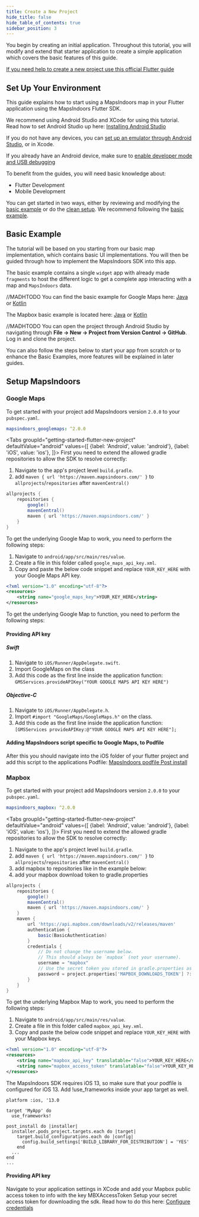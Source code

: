 ```yaml
---
title: Create a New Project
hide_title: false
hide_table_of_contents: true
sidebar_position: 3
---
```



You begin by creating an initial application. Throughout this tutorial, you will modify and extend that starter application to create a simple application which covers the basic features of this guide.

[If you need help to create a new project use this official Flutter guide](https://docs.flutter.dev/get-started/test-drive?tab=terminal)

## Set Up Your Environment

This guide explains how to start using a MapsIndoors map in your Flutter application using the MapsIndoors Flutter SDK.

We recommend using Android Studio and XCode for using this tutorial. Read how to set Android Studio up here: [Installing Android Studio](https://developer.android.com/studio/install)

If you do not have any devices, you can [set up an emulator through Android Studio](https://developer.android.com/studio/run/emulator), or in Xcode.

If you already have an Android device, make sure to [enable developer mode and USB debugging](https://developer.android.com/studio/debug/dev-options#enable)

To benefit from the guides, you will need basic knowledge about:

* Flutter Development
* Mobile Development

You can get started in two ways, either by reviewing and modifying the [basic example](#basic-example) or do the [clean setup](#setup-mapsindoors). We recommend following the [basic example](#basic-example).

## Basic Example

The tutorial will be based on you starting from our basic map implementation, which contains basic UI implementations. You will then be guided through how to implement the MapsIndoors SDK into this app.

The basic example contains a single `widget` app with already made `fragments` to host the different logic to get a complete app interacting with a map and `MapsIndoors` data.

//MADHTODO You can find the basic example for Google Maps here: [Java](https://github.com/MapsPeople/MapsIndoors-Android-Examples/tree/main/Google_Maps/mapsindoorsgettingstartedbasicjava) or [Kotlin](https://github.com/MapsPeople/MapsIndoors-Android-Examples/tree/main/Google_Maps/mapsindoorsgettingstartedbasickotlin)

The Mapbox basic example is located here:  [Java](https://github.com/MapsPeople/MapsIndoors-Android-Examples/tree/main/MapBox/mapsindoorsgettingstartedbasicjava) or [Kotlin](https://github.com/MapsPeople/MapsIndoors-Android-Examples/tree/main/MapBox/mapsindoorsgettingstartedbasickotlin)

//MADHTODO You can open the project through Android Studio by navigating through **File -> New -> Project from Version Control -> GitHub**. Log in and clone the project.

You can also follow the steps below to start your app from scratch or to enhance the Basic Examples, more features will be explained in later guides.

## Setup MapsIndoors

### Google Maps

To get started with your project add MapsIndoors version `2.0.0` to your `pubspec.yaml`.

```yaml
mapsindoors_googlemaps: ^2.0.0
```

<Tabs groupId="getting-started-flutter-new-project"
    defaultValue="android"
    values={[
        {label: 'Android', value: 'android'},
        {label: 'iOS', value: 'ios'},
    ]}>
<TabItem value="android">
First you need to extend the allowed gradle repositories to allow the SDK to resolve correctly:

1. Navigate to the app's project level `build.gradle`.
2. add `maven { url 'https://maven.mapsindoors.com/' }` to `allprojects`/`repositories` after `mavenCentral()`

```groovy
allprojects {
    repositories {
        google()
        mavenCentral()
        maven { url 'https://maven.mapsindoors.com/' }
    }
}
```

To get the underlying Google Map to work, you need to perform the following steps:

1. Navigate to `android/app/src/main/res/value`.
2. Create a file in this folder called `google_maps_api_key.xml`.
3. Copy and paste the below code snippet and replace `YOUR_KEY_HERE` with your Google Maps API key.

```xml
<?xml version="1.0" encoding="utf-8"?>
<resources>
    <string name="google_maps_key">YOUR_KEY_HERE</string>
</resources>
```

</TabItem>
<TabItem value="ios">
To get the underlying Google Map to function, you need to perform the following steps:

#### Providing API key

##### Swift

1. Navigate to `iOS/Runner/AppDelegate.swift`.
2. Import GoogleMaps on the class
3. Add this code as the first line inside the application function: `GMSServices.provideAPIKey("YOUR GOOGLE MAPS API KEY HERE")`

##### Objective-C

1. Navigate to `iOS/Runner/AppDelegate.h`.
2. Import `#import "GoogleMaps/GoogleMaps.h"` on the class.
3. Add this code as the first line inside the application function: `[GMSServices provideAPIKey:@"YOUR GOOGLE MAPS API KEY HERE"];`

#### Adding MapsIndoors script specific to Google Maps, to Podfile

After this you should navigate into the iOS folder of your flutter project and add this script to the applications Podfile: [MapsIndoors podfile Post install](https://github.com/MapsIndoors/MapsIndoorsIOS/wiki/Podfile-post_install-v4)
</TabItem>
</Tabs>


### Mapbox

To get started with your project add MapsIndoors version `2.0.0` to your `pubspec.yaml`.

```yaml
mapsindoors_mapbox: ^2.0.0
```

<Tabs groupId="getting-started-flutter-new-project"
    defaultValue="android"
    values={[
        {label: 'Android', value: 'android'},
        {label: 'iOS', value: 'ios'},
    ]}>
<TabItem value="android">
First you need to extend the allowed gradle repositories to allow the SDK to resolve correctly:

1. Navigate to the app's project level `build.gradle`.
2. add `maven { url 'https://maven.mapsindoors.com/' }` to `allprojects`/`repositories` after `mavenCentral()`
3. add mapbox to repositories like in the example below:
4. add your mapbox download token to gradle.properties

```groovy
allprojects {
    repositories {
        google()
        mavenCentral()
        maven { url 'https://maven.mapsindoors.com/' }
    }
    maven {
        url 'https://api.mapbox.com/downloads/v2/releases/maven'
        authentication {
            basic(BasicAuthentication)
        }
        credentials {
            // Do not change the username below.
            // This should always be `mapbox` (not your username).
            username = "mapbox"
            // Use the secret token you stored in gradle.properties as the password
            password = project.properties['MAPBOX_DOWNLOADS_TOKEN'] ?: ""
        }
    }
}
```

To get the underlying Mapbox Map to work, you need to perform the following steps:

1. Navigate to `android/app/src/main/res/value`.
2. Create a file in this folder called `mapbox_api_key.xml`.
3. Copy and paste the below code snippet and replace `YOUR_KEY_HERE` with your Mapbox keys.

```xml
<?xml version="1.0" encoding="utf-8"?>
<resources>
    <string name="mapbox_api_key" translatable="false">YOUR_KEY_HERE</string>
    <string name="mapbox_access_token" translatable="false">YOUR_KEY_HERE</string>
</resources>
```

</TabItem>
<TabItem value="ios">
The MapsIndoors SDK requires iOS 13, so make sure that your podfile is configured for iOS 13. Add !use_frameworks inside your app target as well.

```
platform :ios, '13.0

target 'MyApp' do
  use_frameworks!

post_install do |installer|
  installer.pods_project.targets.each do |target|
    target.build_configurations.each do |config|
      config.build_settings['BUILD_LIBRARY_FOR_DISTRIBUTION'] = 'YES'
    end
  ...
end
...
```
#### Providing API key
Navigate to your application settings in XCode and add your Mapbox public access token to info with the key MBXAccessToken
Setup your secret access token for downloading the sdk. Read how to do this here: [Configure credentials](https://docs.mapbox.com/ios/maps/guides/install/#configure-credentials)
</TabItem>
</Tabs>
